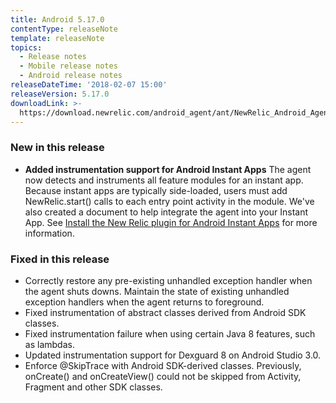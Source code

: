```yaml
---
title: Android 5.17.0
contentType: releaseNote
template: releaseNote
topics:
  - Release notes
  - Mobile release notes
  - Android release notes
releaseDateTime: '2018-02-07 15:00'
releaseVersion: 5.17.0
downloadLink: >-
  https://download.newrelic.com/android_agent/ant/NewRelic_Android_Agent_5.17.0.zip
---
```


### New in this release

* **Added instrumentation support for Android Instant Apps**
  The agent now detects and instruments all feature modules for an instant app. Because instant apps are typically side-loaded, users must add NewRelic.start() calls to each entry point activity in the module. We've also created a document to help integrate the agent into your Instant App. See [Install the New Relic plugin for Android Instant Apps](https://docs.newrelic.com/docs/mobile-monitoring/new-relic-mobile-android/install-configure/install-new-relic-plugin-android-instant-apps) for more information.

### Fixed in this release

* Correctly restore any pre-existing unhandled exception handler when the agent shuts downs. Maintain the state of existing unhandled exception handlers when the agent returns to foreground.
* Fixed instrumentation of abstract classes derived from Android SDK classes.
* Fixed instrumentation failure when using certain Java 8 features, such as lambdas.
* Updated instrumentation support for Dexguard 8 on Android Studio 3.0.
* Enforce @SkipTrace with Android SDK-derived classes. Previously, onCreate() and onCreateView() could not be skipped from Activity, Fragment and other SDK classes.
